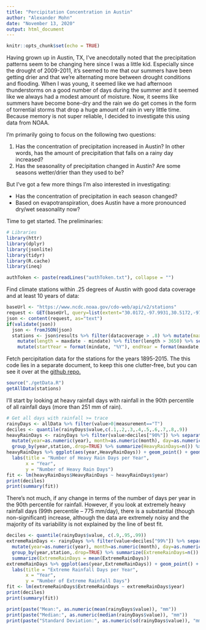 ```yaml
---
title: "Percipitation Concentration in Austin"
author: "Alexander Mohn"
date: "November 13, 2020"
output: html_document
---
```

```r
knitr::opts_chunk$set(echo = TRUE)
```
Having grown up in Austin, TX, I've anecdotally noted that the precipitation patterns seem to be changing here since I was a little kid.
Especially since the drought of 2009-2011, it's seemed to me that our summers have been getting drier and that we're alternating more between drought conditions and flooding.
When I was young, it seemed like we had afternoon thunderstorms on a good number of days during the summer and it seemed like we always had a modest amount of moisture.
Now, it seems like summers have become bone-dry and the rain we do get comes in the form of torrential storms that drop a huge amount of rain in very little time.
Because memory is not super reliable, I decided to investigate this using data from NOAA.

I'm primarily going to focus on the following two questions:

1. Has the concentration of precipitation increased in Austin? In other words, has the amount of precipitation that falls on a rainy day increased?
2. Has the seasonality of precipitation changed in Austin? Are some seasons wetter/drier than they used to be?

But I've got a few more things I'm also interested in investigating:

- Has the concentration of precipitation in each season changed?
- Based on evapotranspiration, does Austin have a more pronounced dry/wet seasonality now?

Time to get started. The preliminaries:
```r
# Libraries
library(httr)
library(dplyr)
library(jsonlite)
library(tidyr)
library(R.cache)
library(ineq)

authToken <- paste(readLines("authToken.txt"), collapse = "")
```
Find climate stations within .25 degrees of Austin with good data coverage and at least 10 years of data:
```r
baseUrl <- "https://www.ncdc.noaa.gov/cdo-web/api/v2/stations"
request <- GET(baseUrl, query=list(extent="30.0172,-97.9931,30.5172,-97.4931",datasetid="GHCND",limit="1000"),add_headers(token=authToken))
json <- content(request, as="text")
if(validate(json))
  json <- fromJSON(json)
  stations <- json$results %>% filter(datacoverage > .8) %>% mutate(maxdate = as.Date(maxdate), mindate = as.Date(mindate)) %>%
    mutate(length = maxdate - mindate) %>% filter(length > 3650) %>% select(-length) %>% 
    mutate(startYear = format(mindate, "%Y"), endYear = format(maxdate, "%Y")) %>% select(-elevation, -elevationUnit)
```
Fetch percipitation data for the stations for the years 1895-2015.
The this code lies in a separate document, to keep this one clutter-free, but you can see it over at the [github repo.](https://github.com/pogrmman/AustinPercipitation)
```r
source("./getData.R")
getAllData(stations)
```
I'll start by looking at heavy rainfall days with rainfall in the 90th percentile of all rainfall days (more than 251 mm of rain).
```r
# Get all days with rainfall >= trace
rainyDays <- allData %>% filter(value>0|measurement=="T")
deciles <- quantile(rainyDays$value,c(.1,.2,.3,.4,.5,.6,.7,.8,.9))
heavyRainDays <- rainyDays %>% filter(value>deciles["90%"]) %>% separate(date, into=c("year","month","day"), sep="-") %>% 
  mutate(year=as.numeric(year), month=as.numeric(month), day=as.numeric(day)) %>% 
  group_by(year,station,.drop=TRUE) %>% summarize(HeavyRainDays=n()) %>% ungroup() %>% group_by(year) %>% summarize(HeavyRainDays=mean(HeavyRainDays))
heavyRainDays %>% ggplot(aes(year,HeavyRainDays)) + geom_point() + geom_smooth(method="lm") + 
  labs(title = "Number of Heavy Rain Days per Year",
       x = "Year",
       y = "Number of Heavy Rain Days")
fit <- lm(heavyRainDays$HeavyRainDays ~ heavyRainDays$year)
print(deciles)
print(summary(fit))
```
There's not much, if any change in terms of the number of days per year in the 90th percentile for rainfall.
However, if you look at extremely heavy rainfall days (99th percentile -- 775 mm/day), there is a substantial (though non-significant) increase, although the data are extremely noisy and the majority of its variability is not explained by the line of best fit.
```r
deciles <- quantile(rainyDays$value, c(.9,.95,.99))
extremeRainDays <- rainyDays %>% filter(value>deciles["99%"]) %>% separate(date, into=c("year","month","day"), sep="-") %>%
  mutate(year=as.numeric(year), month=as.numeric(month), day=as.numeric(day)) %>%
  group_by(year,station,.drop=TRUE) %>% summarize(ExtremeRainDays=n()) %>% ungroup() %>% group_by(year) %>% 
  summarize(ExtremeRainDays = mean(ExtremeRainDays))
extremeRainDays %>% ggplot(aes(year,ExtremeRainDays)) + geom_point() + geom_smooth(method="lm") +
  labs(title = "Extreme Rainfall Days per Year",
       x = "Year",
       y = "Number of Extreme Rainfall Days")
fit <- lm(extremeRainDays$ExtremeRainDays ~ extremeRainDays$year)
print(deciles)
print(summary(fit))
```

```r
print(paste("Mean:", as.numeric(mean(rainyDays$value)), "mm"))
print(paste("Median:", as.numeric(median(rainyDays$value)), "mm"))
print(paste("Standard Deviation:", as.numeric(sd(rainyDays$value)), "mm"))
```